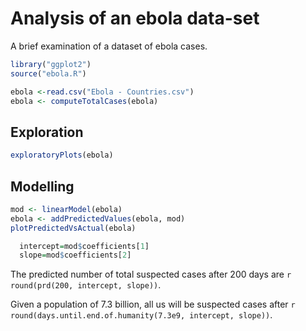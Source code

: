 Analysis of an ebola data-set
=============================

A brief examination of a dataset of ebola cases.

```r
library("ggplot2")
source("ebola.R")
```

```r
ebola <-read.csv("Ebola - Countries.csv")
ebola <- computeTotalCases(ebola)
```

Exploration
-----------

```r
exploratoryPlots(ebola)
```

Modelling
---------

```r
mod <- linearModel(ebola)
ebola <- addPredictedValues(ebola, mod)
plotPredictedVsActual(ebola)
```

```r
  intercept=mod$coefficients[1]
  slope=mod$coefficients[2]
```

The predicted number of total suspected cases after 200 days are `r round(prd(200, intercept, slope))`.

Given a population of 7.3 billion, all us will be suspected cases after `r round(days.until.end.of.humanity(7.3e9, intercept, slope))`.

